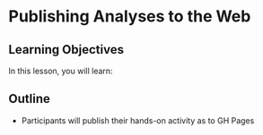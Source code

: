 # Publishing Analyses to the Web

## Learning Objectives

In this lesson, you will learn:

## Outline

- Participants will publish their hands-on activity as to GH Pages
